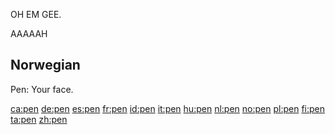 OH EM GEE.

AAAAAH

==Norwegian==

Pen: Your face.

[[ca:pen]]
[[de:pen]]
[[es:pen]]
[[fr:pen]]
[[id:pen]]
[[it:pen]]
[[hu:pen]]
[[nl:pen]]
[[no:pen]]
[[pl:pen]]
[[fi:pen]]
[[ta:pen]]
[[zh:pen]]